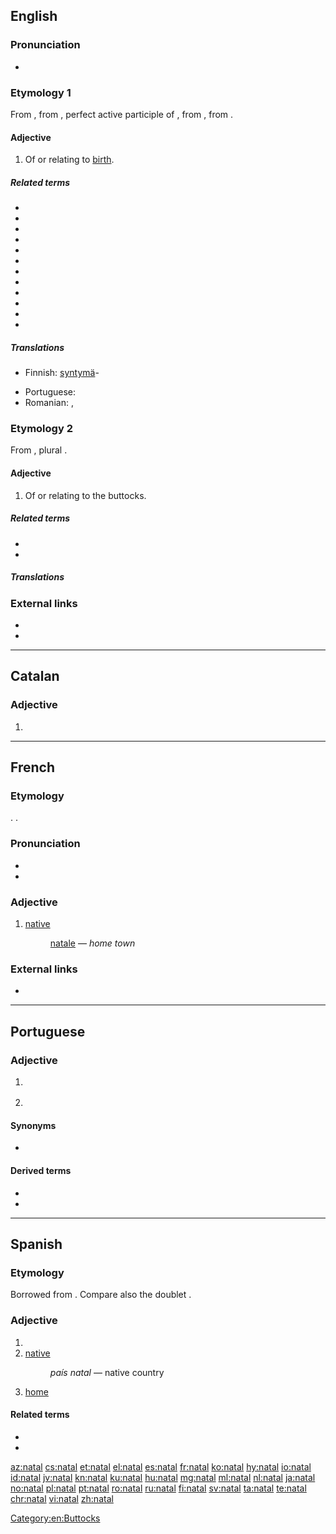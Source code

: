 {{also|Natal|nätäl'}}
==English==

===Pronunciation===
* {{rhymes|eɪtəl|lang=en}}

===Etymology 1===
{{PIE root|en|ǵenh₁}}
From {{etyl|la|en}} {{m|la|nātālis||natal}}, from {{m|la|nātus}}, perfect active participle of {{m|la|nāscor||I am born}}, from {{m|la|gnāscor}}, from {{etyl|ine-pro|en}} {{m|ine-pro|*ǵenh₁-}}.

====Adjective====
{{en-adj}}

# Of or relating to [[birth]].

=====Related terms=====
* {{l|en|antenatal}}
* {{l|en|innate}}
* {{l|en|nascent}}
* {{l|en|native}}
* {{l|en|nativism}}
* {{l|en|nature}}
* {{l|en|natural}}
* {{l|en|naturism}}
* {{l|en|naturalism}}
* {{l|en|neonatal}}
* {{l|en|prenatal}}
* {{l|en|postnatal}}

=====Translations=====
{{trans-top|Of or relating to birth}}
* Finnish: [[syntymä]]-
{{trans-mid}}
* Portuguese: {{t+|pt|natal}}
* Romanian: {{t+|ro|natal}}, {{t|ro|de naștere}}
{{trans-bottom}}

===Etymology 2===
From {{etyl|la|en}} {{m|la|natis||rump}}, plural {{m|la|nates|}}.

====Adjective====
{{en-adj}}

# Of or relating to the buttocks.

=====Related terms=====
* {{l|en|nates}}
* {{l|en|natiform}}

=====Translations=====
{{trans-top|Of or relating to the buttocks}}
{{trans-mid}}
{{trans-bottom}}

===External links===
* {{R:Webster 1913}}
* {{R:Century 1911}}

[[Category:en:Buttocks]]

----

==Catalan==

===Adjective===
{{ca-adj|mf}}

# {{l|en|natal}}
----

==French==

===Etymology===
{{borrowing|la|nātālis|lang=fr}}. {{doublet|Noël|lang=fr}}.

===Pronunciation===
* {{audio|Fr-natal.ogg|audio|lang=fr}}
* {{IPA|/na.tal/|lang=fr}}

===Adjective===
{{fr-adj}}

# [[native#English|native]]
#: {{l|fr|ville}} [[natale]]&nbsp;— ''home town''

===External links===
* {{R:TLFi}}

----

==Portuguese==

===Adjective===
{{pt-adj|nata|l}}

# {{l|en|natal}} {{gloss|of or relating to birth}}
# {{l|en|native}} {{gloss|relating to the place where one was born}}

====Synonyms====
* {{sense|natal}} {{l|pt|natalício}}

====Derived terms====
* {{l|pt|terra natal}}
* {{l|pt|páis natal}}

----

==Spanish==

===Etymology===
Borrowed from {{etyl|la|es}} {{m|la|nātālis||natal}}. Compare also the doublet {{m|es|nadal}}.

===Adjective===
{{es-adj|pl=natales}}

# {{l|en|natal}}
# [[native]]
#: ''país natal'' &mdash; native country
# [[home]]

====Related terms====
* {{l|es|nativo}}
* {{l|es|nacer}}

[[az:natal]]
[[cs:natal]]
[[et:natal]]
[[el:natal]]
[[es:natal]]
[[fr:natal]]
[[ko:natal]]
[[hy:natal]]
[[io:natal]]
[[id:natal]]
[[jv:natal]]
[[kn:natal]]
[[ku:natal]]
[[hu:natal]]
[[mg:natal]]
[[ml:natal]]
[[nl:natal]]
[[ja:natal]]
[[no:natal]]
[[pl:natal]]
[[pt:natal]]
[[ro:natal]]
[[ru:natal]]
[[fi:natal]]
[[sv:natal]]
[[ta:natal]]
[[te:natal]]
[[chr:natal]]
[[vi:natal]]
[[zh:natal]]